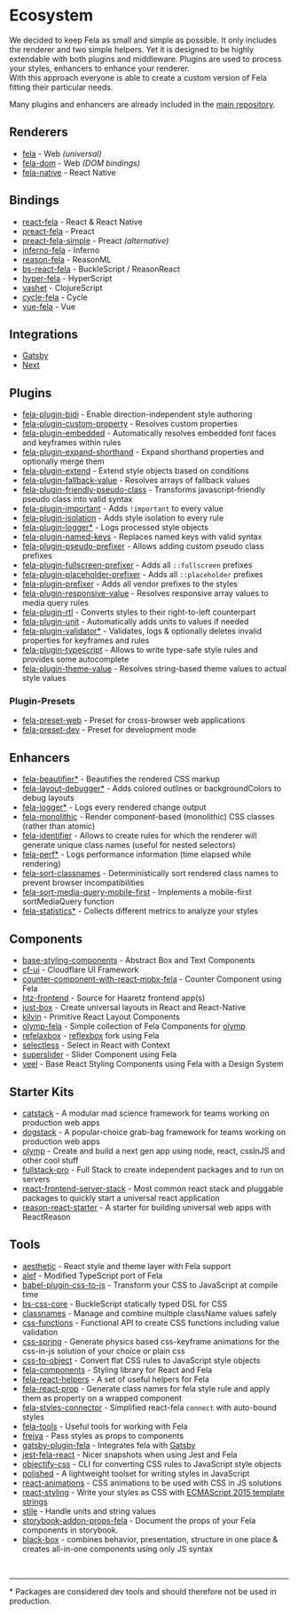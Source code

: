 # Ecosystem

We decided to keep Fela as small and simple as possible. It only includes the renderer and two simple helpers. Yet it is designed to be highly extendable with both plugins and middleware.
Plugins are used to process your styles, enhancers to enhance your renderer. <br />
With this approach everyone is able to create a custom version of Fela fitting their particular needs.

Many plugins and enhancers are already included in the [main repository](https://github.com/robinweser/fela/tree/master/packages).

## Renderers

- [fela](https://github.com/robinweser/fela/tree/master/packages/fela) - Web _(universal)_
- [fela-dom](https://github.com/robinweser/fela/tree/master/packages/fela-dom) - Web _(DOM bindings)_
- [fela-native](https://github.com/robinweser/fela/tree/master/packages/fela-native) - React Native

## Bindings

- [react-fela](https://github.com/robinweser/fela/tree/master/packages/react-fela) - React & React Native
- [preact-fela](https://github.com/robinweser/fela/tree/master/packages/preact-fela) - Preact
- [preact-fela-simple](https://github.com/pshev/preact-fela-simple) - Preact _(alternative)_
- [inferno-fela](https://github.com/robinweser/fela/tree/master/packages/inferno-fela) - Inferno
- [reason-fela](https://github.com/robinweser/fela/tree/master/packages/reason-fela) - ReasonML
- [bs-react-fela](https://github.com/astrada/bs-react-fela) - BuckleScript / ReasonReact
- [hyper-fela](https://github.com/ahdinosaur/hyper-fela) - HyperScript
- [vashet](https://github.com/derHowie/vashet) - ClojureScript
- [cycle-fela](https://github.com/wcastand/cycle-fela) - Cycle
- [vue-fela](https://github.com/wagerfield/vue-fela) - Vue

## Integrations

- [Gatsby](https://github.com/mmintel/gatsby-plugin-fela)
- [Next](https://github.com/zeit/next.js/tree/master/examples/with-fela)

## Plugins

- [fela-plugin-bidi](https://github.com/robinweser/fela/tree/master/packages/fela-plugin-bidi) - Enable direction-independent style authoring
- [fela-plugin-custom-property](https://github.com/robinweser/fela/tree/master/packages/fela-plugin-custom-property) - Resolves custom properties
- [fela-plugin-embedded](https://github.com/robinweser/fela/tree/master/packages/fela-plugin-embedded) - Automatically resolves embedded font faces and keyframes within rules
- [fela-plugin-expand-shorthand](https://github.com/robinweser/fela/tree/master/packages/fela-plugin-expand-shorthand) - Expand shorthand properties and optionally merge them
- [fela-plugin-extend](https://github.com/robinweser/fela/tree/master/packages/fela-plugin-extend) - Extend style objects based on conditions
- [fela-plugin-fallback-value](https://github.com/robinweser/fela/tree/master/packages/fela-plugin-fallback-value) - Resolves arrays of fallback values
- [fela-plugin-friendly-pseudo-class](https://github.com/robinweser/fela/tree/master/packages/fela-plugin-friendly-pseudo-class) - Transforms javascript-friendly pseudo class into valid syntax
- [fela-plugin-important](https://github.com/robinweser/fela/tree/master/packages/fela-plugin-important) - Adds `!important` to every value
- [fela-plugin-isolation](https://github.com/robinweser/fela/tree/master/packages/fela-plugin-isolation) - Adds style isolation to every rule
- [fela-plugin-logger\*](https://github.com/robinweser/fela/tree/master/packages/fela-plugin-logger) - Logs processed style objects
- [fela-plugin-named-keys](https://github.com/robinweser/fela/tree/master/packages/fela-plugin-named-keys) - Replaces named keys with valid syntax
- [fela-plugin-pseudo-prefixer](https://github.com/robinweser/fela/tree/master/packages/fela-plugin-pseudo-prefixer) - Allows adding custom pseudo class prefixes
- [fela-plugin-fullscreen-prefixer](https://github.com/robinweser/fela/tree/master/packages/fela-plugin-fullscreen-prefixer) - Adds all `::fullscreen` prefixes
- [fela-plugin-placeholder-prefixer](https://github.com/robinweser/fela/tree/master/packages/fela-plugin-placeholder-prefixer) - Adds all `::placeholder` prefixes
- [fela-plugin-prefixer](https://github.com/robinweser/fela/tree/master/packages/fela-plugin-prefixer) - Adds all vendor prefixes to the styles
- [fela-plugin-responsive-value](https://github.com/robinweser/fela/tree/master/packages/fela-plugin-responsive-value) - Resolves responsive array values to media query rules
- [fela-plugin-rtl](https://github.com/robinweser/fela/tree/master/packages/fela-plugin-rtl) - Converts styles to their right-to-left counterpart
- [fela-plugin-unit](https://github.com/robinweser/fela/tree/master/packages/fela-plugin-unit) - Automatically adds units to values if needed
- [fela-plugin-validator\*](https://github.com/robinweser/fela/tree/master/packages/fela-plugin-validator) - Validates, logs & optionally deletes invalid properties for keyframes and rules
- [fela-plugin-typescript](https://github.com/robinweser/fela/tree/master/packages/fela-plugin-typescript) - Allows to write type-safe style rules and provides some autocomplete
- [fela-plugin-theme-value](https://github.com/robinweser/fela/tree/master/packages/fela-plugin-theme-value) - Resolves string-based theme values to actual style values

### Plugin-Presets

- [fela-preset-web](https://github.com/robinweser/fela/tree/master/packages/fela-preset-web) - Preset for cross-browser web applications
- [fela-preset-dev](https://github.com/robinweser/fela/tree/master/packages/fela-preset-dev) - Preset for development mode

## Enhancers

- [fela-beautifier\*](https://github.com/robinweser/fela/tree/master/packages/fela-beautifier) - Beautifies the rendered CSS markup
- [fela-layout-debugger\*](https://github.com/robinweser/fela/tree/master/packages/fela-layout-debugger) - Adds colored outlines or backgroundColors to debug layouts
- [fela-logger\*](https://github.com/robinweser/fela/tree/master/packages/fela-logger) - Logs every rendered change output
- [fela-monolithic](https://github.com/robinweser/fela/tree/master/packages/fela-monolithic) - Render component-based (monolithic) CSS classes (rather than atomic)
- [fela-identifier](https://github.com/robinweser/fela/tree/master/packages/fela-identifier) - Allows to create rules for which the renderer will generate unique class names (useful for nested selectors)
- [fela-perf\*](https://github.com/robinweser/fela/tree/master/packages/fela-perf) - Logs performance information (time elapsed while rendering)
- [fela-sort-classnames](https://github.com/robinweser/fela/tree/master/packages/fela-sort-classnames) - Deterministically sort rendered class names to prevent browser incompatibilities
- [fela-sort-media-query-mobile-first](https://github.com/robinweser/fela/tree/master/packages/fela-sort-media-query-mobile-first) - Implements a mobile-first sortMediaQuery function
- [fela-statistics\*](https://github.com/robinweser/fela/tree/master/packages/fela-statistics) - Collects different metrics to analyze your styles

## Components

- [base-styling-components](https://github.com/pitr12/base-styling-components) - Abstract Box and Text Components
- [cf-ui](https://github.com/cloudflare/cf-ui) - Cloudflare UI Framework
- [counter-component-with-react-mobx-fela](https://github.com/Mercateo/counter-component-with-react-mobx-fela) - Counter Component using Fela
- [htz-frontend](https://github.com/Haaretz/htz-frontend) - Source for Haaretz frontend app(s)
- [just-box](https://github.com/RafalFilipek/just-box) - Create universal layouts in React and React-Native
- [kilvin](https://github.com/robinweser/kilvin) - Primitive React Layout Components
- [olymp-fela](https://github.com/olymp/olymp/tree/master/packages/fela) - Simple collection of Fela Components for [olymp](https://github.com/olymp/olymp)
- [refelaxbox](https://github.com/degroote22/refelaxbox/blob/master/package.json) - [reflexbox](https://github.com/jxnblk/reflexbox) fork using Fela
- [selectless](https://github.com/Kilix/selectless) - Select in React with Context
- [superslider](https://github.com/adamgiacomelli/superslider) - Slider Component using Fela
- [veel](https://github.com/queckezz/veel) - Base React Styling Components using Fela with a Design System

## Starter Kits

- [catstack](https://github.com/root-systems/catstack) - A modular mad science framework for teams working on production web apps
- [dogstack](https://github.com/root-systems/dogstack) - A popular-choice grab-bag framework for teams working on production web apps
- [olymp](https://github.com/olymp/olymp) - Create and build a next gen app using node, react, cssInJS and other cool stuff
- [fullstack-pro](https://github.com/cdmbase/fullstack-pro) - Full Stack to create independent packages and to run on servers
- [react-frontend-server-stack](https://github.com/cdmbase/react-frontend-server-stack/tree/master/packages/react-fela) - Most common react stack and pluggable packages to quickly start a universal react application
- [reason-react-starter](https://github.com/drejohnson/reason-react-starter) - A starter for building universal web apps with ReactReason

## Tools

- [aesthetic](https://github.com/milesj/aesthetic) - React style and theme layer with Fela support
- [alef](https://github.com/as-com/alef) - Modified TypeScript port of Fela
- [babel-plugin-css-to-js](https://github.com/jakecoxon/babel-plugin-css-to-js) - Transform your CSS to JavaScript at compile time
- [bs-css-core](https://github.com/astrada/bs-css-core) - BuckleScript statically typed DSL for CSS
- [classnames](https://github.com/JedWatson/classnames) - Manage and combine multiple className values safely
- [css-functions](https://github.com/cssinjs/css-functions) - Functional API to create CSS functions including value validation
- [css-spring](https://github.com/codepunkt/css-spring) - Generate physics based css-keyframe animations for the css-in-js solution of your choice or plain css
- [css-to-object](https://github.com/jxnblk/css-to-object) - Convert flat CSS rules to JavaScript style objects
- [fela-components](https://github.com/arturmuller/fela-components) - Styling library for React and Fela
- [fela-react-helpers](https://github.com/vlad-zhukov/fela-react-helpers) - A set of useful helpers for Fela
- [fela-react-prop](https://github.com/codepunkt/fela-react-prop) - Generate class names for fela style rule and apply them as property on a wrapped component
- [fela-styles-connector](https://github.com/dustin-H/fela-styles-connector) - Simplified react-fela `connect` with auto-bound styles
- [fela-tools](https://github.com/robinweser/fela/tree/master/packages/fela-tools) - Useful tools for working with Fela
- [frejya](https://github.com/benoneal/freyja) - Pass styles as props to components
- [gatsby-plugin-fela](https://github.com/mmintel/gatsby-plugin-fela) - Integrates fela with [Gatsby](http://gatsbyjs.org)
- [jest-fela-react](https://github.com/Kilix/jest-fela-react) - Nicer snapshots when using Jest and Fela
- [objectify-css](https://github.com/lachlanjc/objectify-css) - CLI for converting CSS rules to JavaScript style objects
- [polished](https://github.com/styled-components/polished) - A lightweight toolset for writing styles in JavaScript
- [react-animations](https://github.com/FormidableLabs/react-animations) - CSS animations to be used with CSS in JS solutions
- [react-styling](https://github.com/halt-hammerzeit/react-styling) - Write your styles as CSS with [ECMAScript 2015 template strings](https://developer.mozilla.org/de/docs/Web/JavaScript/Reference/template_strings)
- [stile](https://github.com/bloodyowl/stile) - Handle units and string values
- [storybook-addon-props-fela](https://github.com/Kilix/storybook-addon-props-fela) - Document the props of your Fela components in storybook.
- [black-box](https://github.com/rocketstation/black-box) - combines behavior, presentation, structure in one place & creates all-in-one components using only JS syntax

<br />

---

\* Packages are considered dev tools and should therefore not be used in production.

